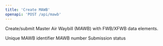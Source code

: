 ```yaml
---
title: 'Create MAWB'
openapi: 'POST /api/mawb'
---
```


Create/submit Master Air Waybill (MAWB) with FWB/XFWB data elements.



<ParamField status="200" type="object">
  <ParamField name="mawbId" type="string">
    Unique MAWB identifier
  </ParamField>
  <ParamField name="awbNumber" type="string">
    MAWB number
  </ParamField>
  <ParamField name="status" type="string">
    Submission status
  </ParamField>
</ParamField>
